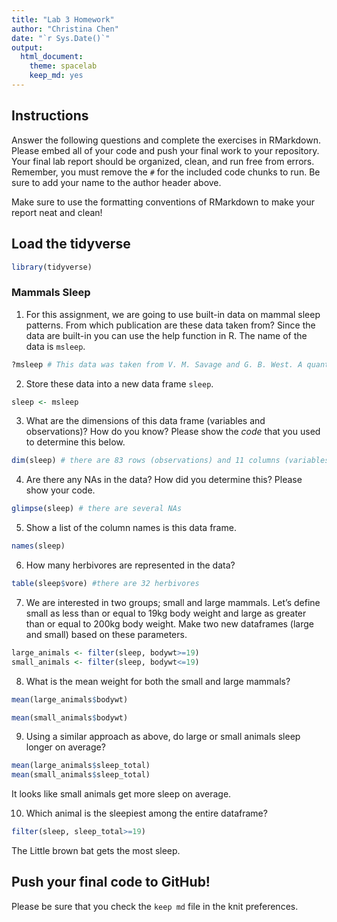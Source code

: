 ```yaml
---
title: "Lab 3 Homework"
author: "Christina Chen"
date: "`r Sys.Date()`"
output:
  html_document: 
    theme: spacelab
    keep_md: yes
---
```


## Instructions
Answer the following questions and complete the exercises in RMarkdown. Please embed all of your code and push your final work to your repository. Your final lab report should be organized, clean, and run free from errors. Remember, you must remove the `#` for the included code chunks to run. Be sure to add your name to the author header above.  

Make sure to use the formatting conventions of RMarkdown to make your report neat and clean!  

## Load the tidyverse
```r
library(tidyverse)
```

### Mammals Sleep  
1. For this assignment, we are going to use built-in data on mammal sleep patterns. From which publication are these data taken from? Since the data are built-in you can use the help function in R. The name of the data is `msleep`.  
```r
?msleep # This data was taken from V. M. Savage and G. B. West. A quantitative, theoretical framework for understanding mammalian sleep. Proceedings of the National Academy of Sciences, 104 (3):1051-1056, 2007.
```

2. Store these data into a new data frame `sleep`.  
```r
sleep <- msleep
```

3. What are the dimensions of this data frame (variables and observations)? How do you know? Please show the *code* that you used to determine this below.  
```r
dim(sleep) # there are 83 rows (observations) and 11 columns (variables)
```

4. Are there any NAs in the data? How did you determine this? Please show your code.  
```r
glimpse(sleep) # there are several NAs
```

5. Show a list of the column names is this data frame.
```r
names(sleep)
```

6. How many herbivores are represented in the data?  
```r
table(sleep$vore) #there are 32 herbivores
```

7. We are interested in two groups; small and large mammals. Let's define small as less than or equal to 19kg body weight and large as greater than or equal to 200kg body weight. Make two new dataframes (large and small) based on these parameters.
```r
large_animals <- filter(sleep, bodywt>=19)
small_animals <- filter(sleep, bodywt<=19)
```

8. What is the mean weight for both the small and large mammals?
```r
mean(large_animals$bodywt)
```

```r
mean(small_animals$bodywt)
```

9. Using a similar approach as above, do large or small animals sleep longer on average?  

```r
mean(large_animals$sleep_total)
mean(small_animals$sleep_total)
```

It looks like small animals get more sleep on average.

10. Which animal is the sleepiest among the entire dataframe?

```r
filter(sleep, sleep_total>=19)
```

The Little brown bat gets the most sleep.

## Push your final code to GitHub!
Please be sure that you check the `keep md` file in the knit preferences.   